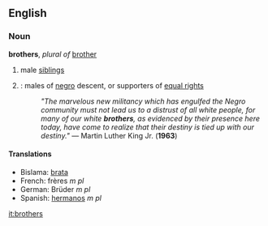 ==English==

===Noun===
'''brothers''', ''plural of'' [[brother]]
#male [[siblings]]
#{{dated}}: males of [[negro]] descent, or supporters of [[equal rights]]
#:''"The marvelous new militancy which has engulfed the Negro community must not lead us to a distrust of all white people, for many of our white '''brothers''', as evidenced by their presence here today, have come to realize that their destiny is tied up with our destiny."''  &mdash; Martin Luther King Jr. ('''1963''')

====Translations====
*Bislama: [[brata]]
*French: frères ''m pl''
*German: Brüder ''m pl''
*Spanish: [[hermanos]] ''m pl''

[[it:brothers]]